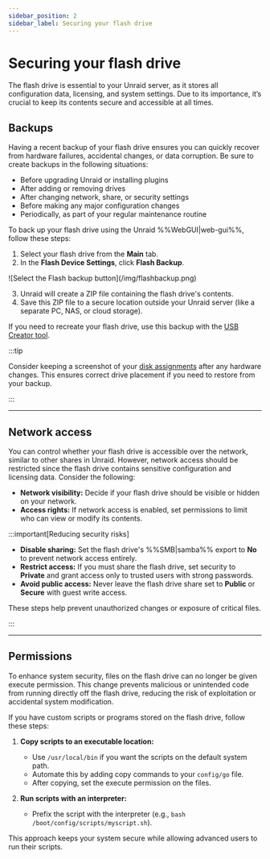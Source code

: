 ```yaml
---
sidebar_position: 2
sidebar_label: Securing your flash drive
---
```


# Securing your flash drive

The flash drive is essential to your Unraid server, as it stores all configuration data, licensing, and system settings. Due to its importance, it’s crucial to keep its contents secure and accessible at all times.

## Backups

Having a recent backup of your flash drive ensures you can quickly recover from hardware failures, accidental changes, or data corruption. Be sure to create backups in the following situations:

- Before upgrading Unraid or installing plugins
- After adding or removing drives
- After changing network, share, or security settings
- Before making any major configuration changes
- Periodically, as part of your regular maintenance routine

To back up your flash drive using the Unraid %%WebGUI|web-gui%%, follow these steps:

1. Select your flash drive from the **Main** tab.
2. In the **Flash Device Settings**, click **Flash Backup**.

<div style={{ margin: 'auto', maxWidth: '600px', display: 'flex', flexDirection: 'column', alignItems: 'center' }}>
  ![Select the Flash backup button](/img/flashbackup.png)
</div>

3. Unraid will create a ZIP file containing the flash drive's contents.
4. Save this ZIP file to a secure location outside your Unraid server (like a separate PC, NAS, or cloud storage).

If you need to recreate your flash drive, use this backup with the [USB Creator tool](https://unraid.net/download).

:::tip

Consider keeping a screenshot of your [disk assignments](../../getting-started/set-up-unraid/configure-your-array.mdx#assign-parity-and-data-disks) after any hardware changes. This ensures correct drive placement if you need to restore from your backup.

:::

---

## Network access

You can control whether your flash drive is accessible over the network, similar to other shares in Unraid. However, network access should be restricted since the flash drive contains sensitive configuration and licensing data. Consider the following:

- **Network visibility:** Decide if your flash drive should be visible or hidden on your network.
- **Access rights:** If network access is enabled, set permissions to limit who can view or modify its contents.

:::important[Reducing security risks]

- **Disable sharing:** Set the flash drive's %%SMB|samba%% export to **No** to prevent network access entirely.
- **Restrict access:** If you must share the flash drive, set security to **Private** and grant access only to trusted users with strong passwords.
- **Avoid public access:** Never leave the flash drive share set to **Public** or **Secure** with guest write access.

These steps help prevent unauthorized changes or exposure of critical files.

:::

---

## Permissions

To enhance system security, files on the flash drive can no longer be given execute permission. This change prevents malicious or unintended code from running directly off the flash drive, reducing the risk of exploitation or accidental system modification.

If you have custom scripts or programs stored on the flash drive, follow these steps:

1. **Copy scripts to an executable location:**
   - Use `/usr/local/bin` if you want the scripts on the default system path.
   - Automate this by adding copy commands to your `config/go` file.
   - After copying, set the execute permission on the files.

2. **Run scripts with an interpreter:**
   - Prefix the script with the interpreter (e.g., `bash /boot/config/scripts/myscript.sh`).

This approach keeps your system secure while allowing advanced users to run their scripts.
